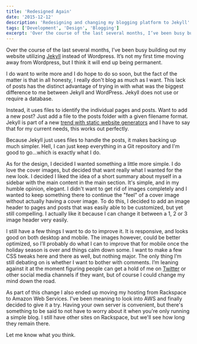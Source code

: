 ```yaml
---
title: 'Redesigned Again'
date: '2015-12-12'
description: 'Redesigning and changing my blogging platform to Jekyll'
tags: ['Development', 'Design', 'Blogging']
excerpt: 'Over the course of the last several months, I’ve been busy building out my website utilizing Jekyll instead of Wordpress. It’s not my first time moving away from Wordpress, but I think it will end up being permanent.'
---
```


Over the course of the last several months, I’ve been busy building out my website utilizing <a href="https://jekyllrb.com/" target="_blank" rel="noopener">Jekyll</a> instead of Wordpress. It’s not my first time moving away from Wordpress, but I think it will end up being permanent.

I do want to write more and I do hope to do so soon, but the fact of the matter is that in all honesty, I really don't blog as much as I want. This lack of posts has the distinct advantage of trying in with what was the biggest difference to me between Jekyll and WordPress. Jekyll does not use or require a database.

Instead, it uses files to identify the individual pages and posts. Want to add a new post? Just add a file to the posts folder with a given filename format. Jekyll is part of a new <a href="http://www.smashingmagazine.com/2015/11/modern-static-website-generators-next-big-thing/" target="_blank" rel="noopener">trend with static website generators</a> and I have to say that for my current needs, this works out perfectly.

Because Jekyll just uses files to handle the posts, it makes backing up much simpler. Hell, I can just keep everything in a Git repository and I'm good to go...which is exactly what I do.

As for the design, I decided I wanted something a little more simple. I do love the cover images, but decided that want really what I wanted for the new look. I decided I liked the idea of a short summary about myself in a sidebar with the main content in the main section. It's simple, and in my humble opinion, elegant. I didn't want to get rid of images completely and I wanted to keep something there to continue the "feel" of a cover image without actually having a cover image. To do this, I decided to add an image header to pages and posts that was easily able to be customized, but yet still compelling. I actually like it because I can change it between a 1, 2 or 3 image header very easily.

I still have a few things I want to do to improve it. It is responsive, and looks good on both desktop and mobile. The images however, could be better optimized, so I’ll probably do what I can to improve that for mobile once the holiday season is over and things calm down some. I want to make a few CSS tweaks here and there as well, but nothing major. The only thing I’m still debating on is whether I want to bother with comments. I’m leaning against it at the moment figuring people can get a hold of me on <a href="https://www.twitter.com/kpwags" target="_blank" rel="noopener">Twitter</a> or other social media channels if they want, but of course I could change my mind down the road.

As part of this change I also ended up moving my hosting from Rackspace to Amazon Web Services. I've been meaning to look into AWS and finally decided to give it a try. Having your own server is convenient, but there's something to be said to not have to worry about it when you're only running a simple blog. I still have other sites on Rackspace, but we'll see how long they remain there.

Let me know what you think.

